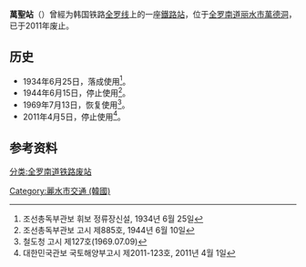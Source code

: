 {{朝鮮半島車站資訊
|公司色 = black
|文字色 = 
|站名 = 萬聖站
|圖片 = 
|pxl = 
|圖片說明 =
|前一站 = [[美坪站|美坪]]
|前一站距離 = 
|後一站距離 = 
|後一站 = [[丽水EXPO站|丽水EXPO]]
|所屬路線 = [[全罗线|全罗线]]
|距離 = 
|起點站 = [[益山站|益山]]
|諺文 = 만성역
|朝鮮漢字 = 萬聖驛
|文觀部式 =Manseong-yeok 
|馬-賴式 =
|副站名 = 
|車站編號 = 
|停站路線數 = 
|所屬公司 = [[韩国铁道公社|韩国铁道公社]]
|所在地 =[[全罗南道|全罗南道]][[丽水市_(韩国)|丽水市]][[萬德洞|萬德洞]]
|車站構造 = 地面车站
|月台配置 = 1面1线
|啟用年月日 =1934年6月25日
|廢站年月日 =2011年4月5日
|上下車人次 = 
|統計年度 = 
|轉車 = 
|備註 = 
|全寬備註 = 
}}

'''萬聖站'''（{{kor|諺=만성역|漢=萬聖驛|羅=Manseong yeok|f=y}}）曾經为韩国铁路[[全罗线|全罗线]]上的一座[[鐵路站|鐵路站]]，位于[[全罗南道|全罗南道]][[丽水市_(韩国)|丽水市]][[萬德洞|萬德洞]]，已于2011年废止。

== 历史 ==
*1934年6月25日，落成使用<ref>조선총독부관보 휘보 정류장신설, 1934년 6월 25일</ref>。
*1944年6月15日，停止使用<ref>조선총독부관보 고시 제885호, 1944년 6월 10일</ref>。
*1969年7月13日，恢复使用<ref>철도청 고시 제127호(1969.07.09)</ref>。
*2011年4月5日，停止使用<ref>대한민국관보 국토해양부고시 제2011-123호, 2011년 4월 1일</ref>。

== 参考资料 ==
{{reflist}}

{{全罗线}}

[[分类:全罗南道铁路废站|分类:全罗南道铁路废站]]
[[Category:麗水市交通_(韓國)|Category:麗水市交通 (韓國)]]